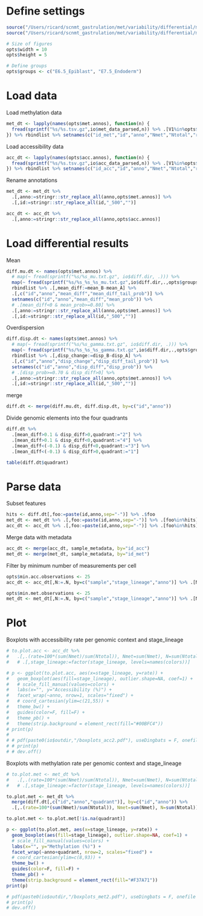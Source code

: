 
# Define settings 

```r
source("/Users/ricard/scnmt_gastrulation/met/variability/differential/metacc_boxplots/load_settings.R")
source("/Users/ricard/scnmt_gastrulation/met/variability/differential/metacc_boxplots/utils.R")

# Size of figures
opts$width = 10
opts$height = 5

# Define groups
opts$groups <- c("E6.5_Epiblast", "E7.5_Endoderm")
```

# Load data

Load methylation data
```r
met_dt <- lapply(names(opts$met.annos), function(n) {
  fread(sprintf("%s/%s.tsv.gz",io$met_data_parsed,n)) %>% .[V1%in%opts$met_cells]
}) %>% rbindlist %>% setnames(c("id_met","id","anno","Nmet","Ntotal","rate"))
```

Load accessibility data
```r
acc_dt <- lapply(names(opts$acc.annos), function(n) {
  fread(sprintf("%s/%s.tsv.gz",io$acc_data_parsed,n)) %>% .[V1%in%opts$acc_cells]
}) %>% rbindlist %>% setnames(c("id_acc","id","anno","Nmet","Ntotal","rate"))
```

Rename annotations
```r
met_dt <- met_dt %>% 
  .[,anno:=stringr::str_replace_all(anno,opts$met.annos)] %>%
  .[,id:=stringr::str_replace_all(id,"_500","")]

acc_dt <- acc_dt %>% 
  .[,anno:=stringr::str_replace_all(anno,opts$acc.annos)]
```

# Load differential results

Mean
```r
diff.mu.dt <- names(opts$met.annos) %>% 
  # map(~ fread(sprintf("%s/%s_mu.txt.gz", io$diff.dir, .))) %>%
  map(~ fread(sprintf("%s/%s_%s_%s_mu.txt.gz",io$diff.dir,.,opts$groups[1],opts$groups[2]))) %>%
  rbindlist %>% .[,mean_diff:=mean_B-mean_A] %>%
  .[,c("id","anno","mean_diff","mean_diff_tail_prob")] %>%
  setnames(c("id","anno","mean_diff","mean_prob")) %>%
  # .[mean_diff<0 & mean_prob>=0.80] %>%
  .[,anno:=stringr::str_replace_all(anno,opts$met.annos)] %>%
  .[,id:=stringr::str_replace_all(id,"_500","")]
```

Overdispersion
```r
diff.disp.dt <- names(opts$met.annos) %>% 
  # map(~ fread(sprintf("%s/%s_gamma.txt.gz", io$diff.dir, .))) %>%
  map(~ fread(sprintf("%s/%s_%s_%s_gamma.txt.gz",io$diff.dir,.,opts$groups[1],opts$groups[2]))) %>%
  rbindlist %>% .[,disp_change:=disp_B-disp_A] %>%
  .[,c("id","anno","disp_change","disp_diff_tail_prob")] %>%
  setnames(c("id","anno","disp_diff","disp_prob")) %>%
  # .[disp_prob>=0.70 & disp_diff>0] %>%
  .[,anno:=stringr::str_replace_all(anno,opts$met.annos)] %>%
  .[,id:=stringr::str_replace_all(id,"_500","")]
```

merge
```r
diff.dt <- merge(diff.mu.dt, diff.disp.dt, by=c("id","anno")) 
```

Divide genomic elements into the four quadrants
```r
diff.dt %>%
  .[mean_diff>0.1 & disp_diff>0,quadrant:="2"] %>%
  .[mean_diff>0.1 & disp_diff<0,quadrant:="4"] %>%
  .[mean_diff<(-0.1) & disp_diff<0,quadrant:="3"] %>%
  .[mean_diff<(-0.1) & disp_diff>0,quadrant:="1"]

table(diff.dt$quadrant)
```

# Parse data

Subset features
```r
hits <- diff.dt[,foo:=paste(id,anno,sep="-")] %>% .$foo
met_dt <- met_dt %>% .[,foo:=paste(id,anno,sep="-")] %>% .[foo%in%hits] %>% .[,foo:=NULL]
acc_dt <- acc_dt %>% .[,foo:=paste(id,anno,sep="-")] %>% .[foo%in%hits] %>% .[,foo:=NULL]
```

Merge data with metadata
```r
acc_dt <- merge(acc_dt, sample_metadata, by="id_acc")
met_dt <- merge(met_dt, sample_metadata, by="id_met")
```

Filter by minimum number of measurements per cell
```r
opts$min.acc.observations <- 25
acc_dt <- acc_dt[,N:=.N, by=c("sample","stage_lineage","anno")] %>% .[N>=opts$min.acc.observations] %>% .[,N:=NULL]

opts$min.met.observations <- 25
met_dt <- met_dt[,N:=.N, by=c("sample","stage_lineage","anno")] %>% .[N>=opts$min.met.observations] %>% .[,N:=NULL]
```

# Plot 

Boxplots with accessibility rate per genomic context and stage_lineage

```r
# to.plot.acc <- acc_dt %>%
#   .[,.(rate=100*(sum(Nmet)/sum(Ntotal)), Nmet=sum(Nmet), N=sum(Ntotal)),by=c("sample","stage_lineage","anno")]# %>%
#   # .[,stage_lineage:=factor(stage_lineage, levels=names(colors))]
```

```r
# p <- ggplot(to.plot.acc, aes(x=stage_lineage, y=rate)) +
#   geom_boxplot(aes(fill=stage_lineage), outlier.shape=NA, coef=1) +
#   # scale_fill_manual(values=colors) +
#   labs(x="", y="Accessibility (%)") +
#   facet_wrap(~anno, nrow=1, scales="fixed") +
#   # coord_cartesian(ylim=c(21,55)) +
#   theme_bw() +
#   guides(color=F, fill=F) +
#   theme_pb() +
#   theme(strip.background = element_rect(fill="#00BFC4"))
# print(p)
# 
# # pdf(paste0(io$outdir,"/boxplots_acc2.pdf"), useDingbats = F, onefile = F, width=14, height=6)
# # print(p)
# # dev.off()
```

Boxplots with methylation rate per genomic context and stage_lineage

```r
# to.plot.met <- met_dt %>%
#   .[,.(rate=100*(sum(Nmet)/sum(Ntotal)), Nmet=sum(Nmet), N=sum(Ntotal)),by=c("sample","stage_lineage","anno")]# %>%
#   # .[,stage_lineage:=factor(stage_lineage, levels=names(colors))]
```

```r
to.plot.met <- met_dt %>%
  merge(diff.dt[,c("id","anno","quadrant")], by=c("id","anno")) %>%
  .[,.(rate=100*(sum(Nmet)/sum(Ntotal)), Nmet=sum(Nmet), N=sum(Ntotal)),by=c("sample","stage_lineage","anno","quadrant")]

to.plot.met <- to.plot.met[!is.na(quadrant)]
```

```r
p <- ggplot(to.plot.met, aes(x=stage_lineage, y=rate)) +
  geom_boxplot(aes(fill=stage_lineage), outlier.shape=NA, coef=1) +
  # scale_fill_manual(values=colors) +
  labs(x="", y="Methylation (%)") +
  facet_wrap(~anno+quadrant, nrow=2, scales="fixed") +
  # coord_cartesian(ylim=c(8,93)) +
  theme_bw() +
  guides(color=F, fill=F) +
  theme_pb() +
  theme(strip.background = element_rect(fill="#F37A71"))
print(p)

# pdf(paste0(io$outdir,"/boxplots_met2.pdf"), useDingbats = F, onefile = F, width=14, height=6)
# print(p)
# dev.off()
```

